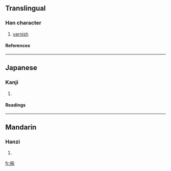 ==Translingual==
===Han character===
{{Han char|rn=75|rad=木|as=04|sn=8|four=4591<sub>7</sub>|canj=木心山 (DPU)}}
# [[varnish]]
====References====
{{Han ref|kx=0513.180|dkj=14504|dj=0901.050|hdz=21167.080|uh=6776|ud=26486|bh=CCD7|bd=52439}}

----
==Japanese==
===Kanji===
{{ja-kanji|grade=|rs=木04}}
# {{defn|Japanese}} 
====Readings====
{{ja-readings|on=[[ちゅん]] (chun)|kun=}}

----
==Mandarin==
===Hanzi===
{{cmn-hanzi|pin=[[qūn]] ([[qun1]])|wg=ch'ün<sup>1</sup>}}
# {{defn|Mandarin}}

[[fr:杶]]
